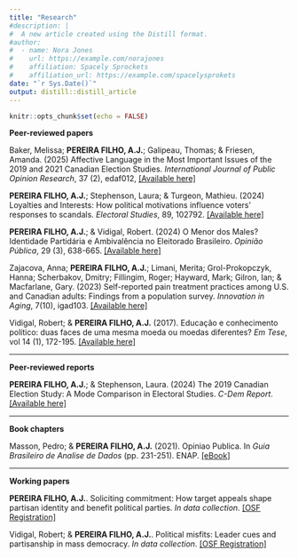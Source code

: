 ```yaml
---
title: "Research"
#description: |
#  A new article created using the Distill format.
#author:
#  - name: Nora Jones 
#    url: https://example.com/norajones
#    affiliation: Spacely Sprockets
#    affiliation_url: https://example.com/spacelysprokets
date: "`r Sys.Date()`"
output: distill::distill_article
---
```


```r
knitr::opts_chunk$set(echo = FALSE)
```

**Peer-reviewed papers** 

Baker, Melissa; **PEREIRA FILHO, A.J.**; Galipeau, Thomas; & Friesen, Amanda. (2025) Affective Language in the Most Important Issues of the 2019 and 2021 Canadian Election Studies. *International Journal of Public Opinion Research*, 37 (2), edaf012,
<a href="https://doi.org/10.1093/ijpor/edaf012" target = "_blank">[Available here]</a> 

**PEREIRA FILHO, A.J.**; Stephenson, Laura; & Turgeon, Mathieu. (2024) Loyalties and Interests: How political motivations influence voters' responses to scandals. *Electoral Studies*, 89, 102792. <a href="https://www.sciencedirect.com/science/article/pii/S0261379424000507" target = "_blank">[Available here]</a>

**PEREIRA FILHO, A.J.**; & Vidigal, Robert. (2024) O Menor dos Males? Identidade Partidária e Ambivalência no Eleitorado Brasileiro. *Opinião Pública*, 29 (3), 638-665. <a href="https://www.scielo.br/j/op/a/ssLvpz8qB5VcyxBpdc5PSqp/#" target = "_blank">[Available here]</a>

Zajacova, Anna; **PEREIRA FILHO, A.J.**; Limani, Merita; Grol-Prokopczyk, Hanna; Scherbakov, Dmitry; Fillingim, Roger; Hayward, Mark; Gilron, Ian; & Macfarlane, Gary. (2023) Self-reported pain treatment practices among U.S. and Canadian adults: Findings from a population survey. *Innovation in Aging*, 7(10), igad103. <a href="https://academic.oup.com/innovateage/article/7/10/igad103/7275223?searchresult=1" target = "_blank">[Available here]</a>

Vidigal, Robert; & **PEREIRA FILHO, A.J.** (2017). Educação e conhecimento político: duas faces de uma mesma moeda ou moedas diferentes? *Em Tese*, vol 14 (1), 172-195. <a href="https://periodicos.ufsc.br/index.php/emtese/article/view/1806-5023.2017v14n1p172" target = "_blank">[Available here]</a>

***

**Peer-reviewed reports**

**PEREIRA FILHO, A.J.**; & Stephenson, Laura. (2024) The 2019 Canadian Election Study: A Mode Comparison in Electoral Studies. *C-Dem Report*. <a href="https://ir.lib.uwo.ca/c-dem_workingpapers/12/" target = "_blank">[Available here]</a>


***

**Book chapters**

Masson, Pedro; & **PEREIRA FILHO, A.J.** (2021). Opiniao Publica. In *Guia Brasileiro de Analise de Dados* (pp. 231-251). ENAP. <a href="https://repositorio.enap.gov.br/bitstream/1/6039/1/Guia%20BR%20de%20Ana%CC%81lise%20de%20Dados.pdf" target = "_blank">[eBook]</a>

***

**Working papers**

**PEREIRA FILHO, A.J.**. Soliciting commitment: How target appeals shape partisan identity and benefit political parties. *In data collection*. <a href="https://osf.io/4kfnm?mode=&revisionId=&view_only=" target = "_blank">[OSF Registration]</a>

Vidigal, Robert; & **PEREIRA FILHO, A.J.**. Political misfits: Leader cues and partisanship in mass democracy. *In data collection*. <a href="https://osf.io/9f3gz?mode=&revisionId=&view_only=" target = "_blank">[OSF Registration]</a> 
